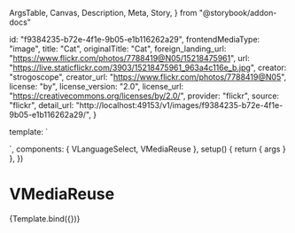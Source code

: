   ArgsTable,
  Canvas,
  Description,
  Meta,
  Story,
} from "@storybook/addon-docs"


  id: "f9384235-b72e-4f1e-9b05-e1b116262a29",
  frontendMediaType: "image",
  title: "Cat",
  originalTitle: "Cat",
  foreign_landing_url: "https://www.flickr.com/photos/7788419@N05/15218475961",
  url: "https://live.staticflickr.com/3903/15218475961_963a4c116e_b.jpg",
  creator: "strogoscope",
  creator_url: "https://www.flickr.com/photos/7788419@N05",
  license: "by",
  license_version: "2.0",
  license_url: "https://creativecommons.org/licenses/by/2.0/",
  provider: "flickr",
  source: "flickr",
  detail_url:
    "http://localhost:49153/v1/images/f9384235-b72e-4f1e-9b05-e1b116262a29/",
}

<Meta title="Components/VMediaInfo/VMediaReuse" components={VMediaReuse} decorators={WithSuspense} />

  template: `
<div class="flex flex-col gap-y-2">
<VLanguageSelect />
    <VMediaReuse v-bind="args" />
</div>
  `,
  components: { VLanguageSelect, VMediaReuse },
  setup() {
    return { args }
  },
})

# VMediaReuse

<Description of={VMediaReuse} />

<ArgsTable of={VMediaReuse} />

<Canvas>
  <Story
    name="VMediaReuse"
    args={{
      media: image,
    }}
  >
    {Template.bind({})}
  </Story>
</Canvas>
